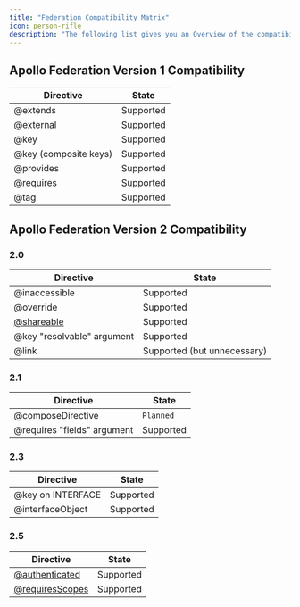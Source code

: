 ```yaml
---
title: "Federation Compatibility Matrix"
icon: person-rifle
description: "The following list gives you an Overview of the compatibility between Cosmo and other Federation Implementations."
---
```


## Apollo Federation Version 1 Compatibility

| Directive | State |
|-----------|-------|
| @extends  | Supported |
| @external | Supported |
| @key | Supported |
| @key (composite keys)| Supported |
| @provides | Supported |
| @requires | Supported |
| @tag | Supported |

## Apollo Federation Version 2 Compatibility

### 2.0

| Directive | State |
|-----------|-------|
| @inaccessible | Supported |
| @override | Supported |
| [@shareable](federation/directives/shareable) | Supported |
| @key "resolvable" argument | Supported |
| @link | Supported (but unnecessary) |

### 2.1

| Directive | State |
|-----------|-------|
| @composeDirective | `Planned` |
| @requires "fields" argument | Supported |

### 2.3

| Directive | State |
|-----------|-------|
| @key on INTERFACE | Supported |
| @interfaceObject | Supported |

### 2.5

| Directive | State |
|-----------|-------|
| [@authenticated](/federation/directives/authenticated) | Supported |
| [@requiresScopes](/federation/directives/requiresscopes) | Supported |
